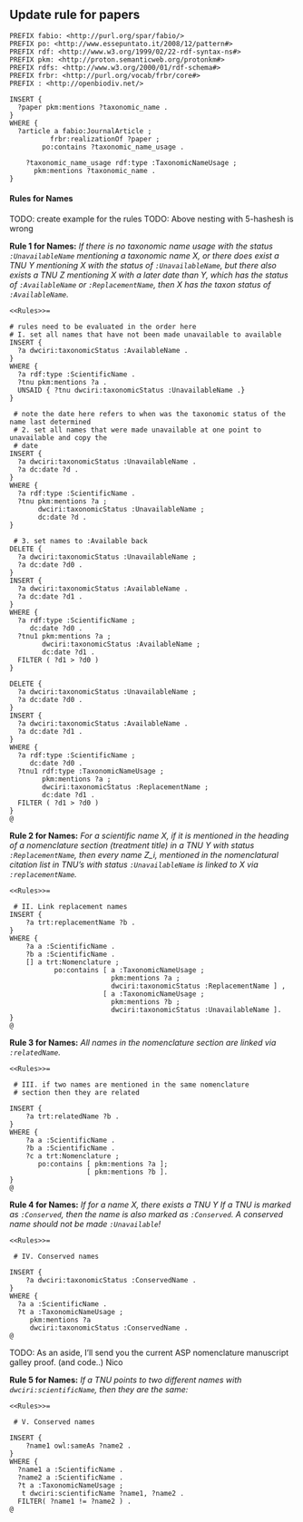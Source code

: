 ## Update rule for papers

```
PREFIX fabio: <http://purl.org/spar/fabio/>
PREFIX po: <http://www.essepuntato.it/2008/12/pattern#>
PREFIX rdf: <http://www.w3.org/1999/02/22-rdf-syntax-ns#>
PREFIX pkm: <http://proton.semanticweb.org/protonkm#>
PREFIX rdfs: <http://www.w3.org/2000/01/rdf-schema#>
PREFIX frbr: <http://purl.org/vocab/frbr/core#>
PREFIX : <http://openbiodiv.net/>

INSERT {
  ?paper pkm:mentions ?taxonomic_name .  
}
WHERE { 
  ?article a fabio:JournalArticle ;
          frbr:realizationOf ?paper ;
        po:contains ?taxonomic_name_usage .
    
    ?taxonomic_name_usage rdf:type :TaxonomicNameUsage ;
      pkm:mentions ?taxonomic_name .
} 
```






#### Rules for Names

TODO: create example for the rules
TODO: Above nesting with 5-hashesh is wrong

**Rule 1 for Names:** *If there is no taxonomic name usage with the status
`:UnavailableName` mentioning a taxonomic name X, or there does exist a TNU Y
mentioning X with the status of `:UnavailableName`, but there also exists a
TNU Z mentioning X with a later date than Y, which has the status of
`:AvailableName` or `:ReplacementName`, then X has the taxon status of
`:AvailableName`.*

```
<<Rules>>=

# rules need to be evaluated in the order here
# I. set all names that have not been made unavailable to available
INSERT {
  ?a dwciri:taxonomicStatus :AvailableName .
}
WHERE {
  ?a rdf:type :ScientificName .
  ?tnu pkm:mentions ?a .
  UNSAID { ?tnu dwciri:taxonomicStatus :UnavailableName .}
}

 # note the date here refers to when was the taxonomic status of the name last determined
 # 2. set all names that were made unavailable at one point to unavailable and copy the
 # date
INSERT {
  ?a dwciri:taxonomicStatus :UnavailableName .
  ?a dc:date ?d .
}
WHERE {
  ?a rdf:type :ScientificName .
  ?tnu pkm:mentions ?a ;
       dwciri:taxonomicStatus :UnavailableName ;
       dc:date ?d .
}

 # 3. set names to :Available back 
DELETE {
  ?a dwciri:taxonomicStatus :UnavailableName ;
  ?a dc:date ?d0 .
}
INSERT {
  ?a dwciri:taxonomicStatus :AvailableName .
  ?a dc:date ?d1 .
}
WHERE {
  ?a rdf:type :ScientificName ;
     dc:date ?d0 .
  ?tnu1 pkm:mentions ?a ;
        dwciri:taxonomicStatus :AvailableName ;
        dc:date ?d1 .
  FILTER ( ?d1 > ?d0 )
}

DELETE {
  ?a dwciri:taxonomicStatus :UnavailableName ;
  ?a dc:date ?d0 .
}
INSERT {
  ?a dwciri:taxonomicStatus :AvailableName .
  ?a dc:date ?d1 .
}
WHERE {
  ?a rdf:type :ScientificName ;
     dc:date ?d0 .
  ?tnu1 rdf:type :TaxonomicNameUsage ;
        pkm:mentions ?a ;
        dwciri:taxonomicStatus :ReplacementName ;
        dc:date ?d1 .
  FILTER ( ?d1 > ?d0 )
}
@
```

**Rule 2 for Names:** *For a scientific name X, if it is mentioned in the
heading of a nomenclature section (treatment title) in a TNU Y with status
`:ReplacementName`, then every name Z_i, mentioned in the nomenclatural
citation list in TNU's with status `:UnavailableName` is linked to X via
`:replacementName`.*

```
<<Rules>>=

 # II. Link replacement names
INSERT {
    ?a trt:replacementName ?b .
}
WHERE {
	?a a :ScientificName .
	?b a :ScientificName .
	[] a trt:Nomenclature ;
	 	   po:contains [ a :TaxonomicNameUsage ;
	 	   				 pkm:mentions ?a ;
	 	   				 dwciri:taxonomicStatus :ReplacementName ] ,
		      	   	   [ a :TaxonomicNameUsage ;
		      	         pkm:mentions ?b ;
		      	         dwciri:taxonomicStatus :UnavailableName ].
}
@
```

**Rule 3 for Names:** *All names in the nomenclature section are linked via `:relatedName`.*

```
<<Rules>>=

 # III. if two names are mentioned in the same nomenclature
 # section then they are related

INSERT {
    ?a trt:relatedName ?b .
}
WHERE {
	?a a :ScientificName .
	?b a :ScientificName .
	?c a trt:Nomenclature ;
  	   po:contains [ pkm:mentions ?a ];
		      	   [ pkm:mentions ?b ].
}
@
```

**Rule 4 for Names:** *If for a name X, there exists a TNU Y If a TNU is
marked as `:Conserved`, then the name is also marked as `:Conserved`. A
conserved name should not be made `:Unavailable`!*


```
<<Rules>>=

 # IV. Conserved names

INSERT {
    ?a dwciri:taxonomicStatus :ConservedName .
}
WHERE {
  ?a a :ScientificName .
  ?t a :TaxonomicNameUsage ;
     pkm:mentions ?a
     dwciri:taxonomicStatus :ConservedName .
@
```

TODO: As an aside, I'll send you the current ASP nomenclature manuscript galley proof. (and code..) Nico

**Rule 5 for Names:** *If a TNU points to two different names with `dwciri:scientificName`, then
they are the same:*


```
<<Rules>>=

 # V. Conserved names

INSERT {
    ?name1 owl:sameAs ?name2 .
}
WHERE {
  ?name1 a :ScientificName .
  ?name2 a :ScientificName .
  ?t a :TaxonomicNameUsage ;
   t dwciri:scientificName ?name1, ?name2 .
  FILTER( ?name1 != ?name2 ) .
@
```
